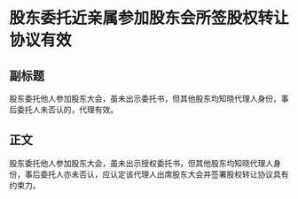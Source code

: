 # 股东委托近亲属参加股东会所签股权转让协议有效
## 副标题
股东委托他人参加股东大会，虽未出示委托书，但其他股东均知晓代理人身份，事后委托人未否认的，代理有效。
## 正文
股东委托他人参加股东大会，虽未出示授权委托书，但其他股东均知晓代理人身份，事后委托人亦未否认，应认定该代理人出席股东大会并签署股权转让协议具有约束力。
